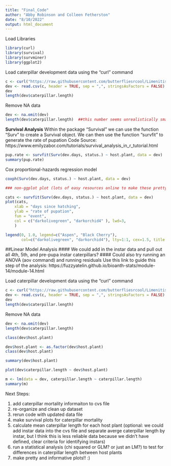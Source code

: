 ```yaml
---
title: "Final_Code"
author: "Abby Robinson and Colleen Fetherston"
date: "8/10/2022"
output: html_document
---
```


Load Libraries
```r
library(curl)
library(survival)
library(survminer)
library(ggplot2)
```

Load caterpillar development data using the "curl" command 
```r
c <- curl("https://raw.githubusercontent.com/butterfliesrcool/Limenitis-Host-Plant-Gene-Expression/main/cat.dev.data1.csv")
dev <- read.csv(c, header = TRUE, sep = ",", stringsAsFactors = FALSE)
dev
length(dev$caterpillar.length)
```

Remove NA data 
```r
dev <- na.omit(dev)
length(dev$caterpillar.length)  ##this number seems unrealistically smaller than the value before removing NAs... we should take a look at the dataset 
```

**Survival Analysis**
Within the package "Survival" we can use the function "Surv" to create a Survival object. We can then use the function "survfit" to generate the rate of pupation 
Code Source: https://www.emilyzabor.com/tutorials/survival_analysis_in_r_tutorial.html
```r
pup.rate <- survfit(Surv(dev.days, status.) ~ host.plant, data = dev)
summary(pup.rate)
```

Cox proportional-hazards regression model 
```r
coxph(Surv(dev.days, status.) ~ host.plant, data = dev)
```

```r
### non-ggplot plot (lots of easy resources online to make these pretty

cats <- survfit(Surv(dev.days, status.) ~ host.plant, data = dev)
plot(cats,     
    xlab = "days since hatching", 
    ylab = "rate of pupation",
    fun = "event",
    col = c("darkolivegreen", "darkorchid4" ), lwd=3,
    )

legend(0, 1.0, legend=c("Aspen", "Black Cherry"),
       col=c("darkolivegreen", "darkorchid4"), lty=1:1, cex=1.5, title = "Host Plants")

```

##Linear Model Analysis 
#### We could add in the instar data and pull out all 4th,  5th, and pre-pupa instar caterpillars? 
#### Could also try running an ANOVA (aov command) and running residuals 
Use this link to guide this step of the analysis: https://fuzzyatelin.github.io/bioanth-stats/module-14/module-14.html

Load caterpillar development data using the "curl" command 
```r
c <- curl("https://raw.githubusercontent.com/butterfliesrcool/Limenitis-Host-Plant-Gene-Expression/main/cat.dev.data1.csv")
dev <- read.csv(c, header = TRUE, sep = ",", stringsAsFactors = FALSE)
dev
length(dev$caterpillar.length)
```

Remove NA data 
```r
dev <- na.omit(dev)
length(dev$caterpillar.length)
```

```r
class(dev$host.plant)
```

```r
dev$host.plant <- as.factor(dev$host.plant)
class(dev$host.plant)
```

```r
summary(dev$host.plant)
```

```r
plot(dev$caterpillar.length ~ dev$host.plant)
```

```r
m <- lm(data = dev, caterpillar.length ~ caterpillar.length)
summary(m)
```

Next Steps: 

1. add caterpillar mortality informaiton to cvs file
2. re-organize and clean up dataset 
3. rerun code with updated data file 
4. make survival plots for caterpillar mortality 
5. calculate mean caterpillar length for each host plant (optional: we could add instar data into the cvs file and separate averge caterpillar length by instar, but I think this is less reliable data because we didn't have defined, clear criteria for identifying instars)
6. run a statistical analysis (chi squared or GLM? or just an LM?) to test for differences in caterpillar length between host plants 
7. make pretty and informative plots!! :)

